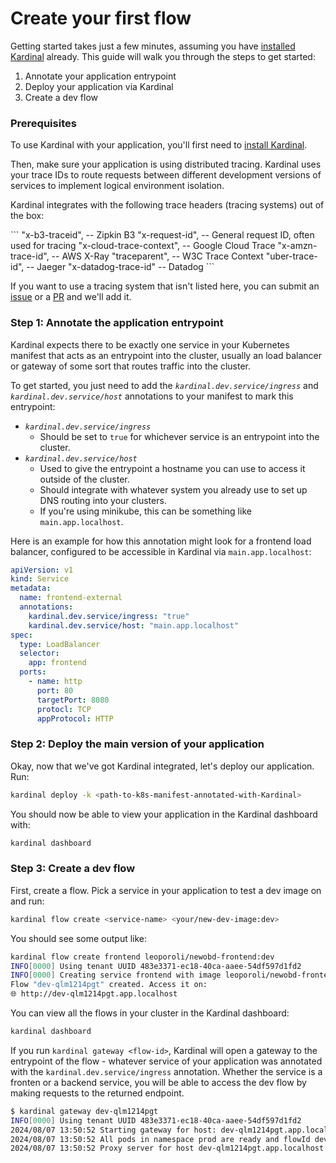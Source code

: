 
# Create your first flow

Getting started takes just a few minutes, assuming you have [installed Kardinal](../install) already. This guide will walk you through the steps to get started:

1. Annotate your application entrypoint
2. Deploy your application via Kardinal
3. Create a dev flow

### Prerequisites

To use Kardinal with your application, you'll first need to [install Kardinal](../install).

Then, make sure your application is using distributed tracing. Kardinal uses your trace IDs to route requests between different development versions of services to implement logical environment isolation.

Kardinal integrates with the following trace headers (tracing systems) out of the box:

<Collapsible title="Supported Distributed Tracing Systems">
```
"x-b3-traceid",           -- Zipkin B3
"x-request-id",           -- General request ID, often used for tracing
"x-cloud-trace-context",  -- Google Cloud Trace
"x-amzn-trace-id",        -- AWS X-Ray
"traceparent",            -- W3C Trace Context
"uber-trace-id",          -- Jaeger
"x-datadog-trace-id"      -- Datadog
```

If you want to use a tracing system that isn't listed here, you can submit an [issue](https://github.com/kurtosis-tech/kardinal/issues) or a [PR](https://github.com/kurtosis-tech/kardinal/pulls) and we'll add it.
</Collapsible>

### Step 1: Annotate the application entrypoint

Kardinal expects there to be exactly one service in your Kubernetes manifest that acts as an entrypoint into the cluster, usually an load balancer or gateway of some sort that routes traffic into the cluster.

To get started, you just need to add the *`kardinal.dev.service/ingress`* and *`kardinal.dev.service/host`* annotations to your manifest to mark this entrypoint:

- *`kardinal.dev.service/ingress`*
  - Should be set to `true` for whichever service is an entrypoint into the cluster.
- *`kardinal.dev.service/host`*
  - Used to give the entrypoint a hostname you can use to access it outside of the cluster.
  - Should integrate with whatever system you already use to set up DNS routing into your clusters.
  - If you're using minikube, this can be something like `main.app.localhost`.

Here is an example for how this annotation might look for a frontend load balancer, configured to be accessible in Kardinal via `main.app.localhost`:

```yaml
apiVersion: v1
kind: Service
metadata:
  name: frontend-external
  annotations:
    kardinal.dev.service/ingress: "true"
    kardinal.dev.service/host: "main.app.localhost"
spec:
  type: LoadBalancer
  selector:
    app: frontend
  ports:
    - name: http
      port: 80
      targetPort: 8080
      protocl: TCP
      appProtocol: HTTP
```


### Step 2: Deploy the main version of your application

Okay, now that we've got Kardinal integrated, let's deploy our application. Run:
    
```bash
kardinal deploy -k <path-to-k8s-manifest-annotated-with-Kardinal>
```
    
You should now be able to view your application in the Kardinal dashboard with:
    
```bash
kardinal dashboard
```


### Step 3: Create a dev flow
    
First, create a flow. Pick a service in your application to test a dev image on and run:
    
```bash
kardinal flow create <service-name> <your/new-dev-image:dev>
```

You should see some output like:
```bash
kardinal flow create frontend leoporoli/newobd-frontend:dev
INFO[0000] Using tenant UUID 483e3371-ec18-40ca-aaee-54df597d1fd2 
INFO[0000] Creating service frontend with image leoporoli/newobd-frontend:dev in development mode... 
Flow "dev-qlm1214pgt" created. Access it on:
🌐 http://dev-qlm1214pgt.app.localhost
```

You can view all the flows in your cluster in the Kardinal dashboard:

```bash
kardinal dashboard
```    

If you run `kardinal gateway <flow-id>`, Kardinal will open a gateway to the entrypoint of the flow - whatever service of your application was annotated with the `kardinal.dev.service/ingress` annotation. Whether the service is a fronten or a backend service, you will be able to access the dev flow by making requests to the returned endpoint.
    
```bash
$ kardinal gateway dev-qlm1214pgt
INFO[0000] Using tenant UUID 483e3371-ec18-40ca-aaee-54df597d1fd2 
2024/08/07 13:50:52 Starting gateway for host: dev-qlm1214pgt.app.localhost
2024/08/07 13:50:52 All pods in namespace prod are ready and flowId dev-qlm1214pgt found
2024/08/07 13:50:52 Proxy server for host dev-qlm1214pgt.app.localhost started on http://localhost:9060
```